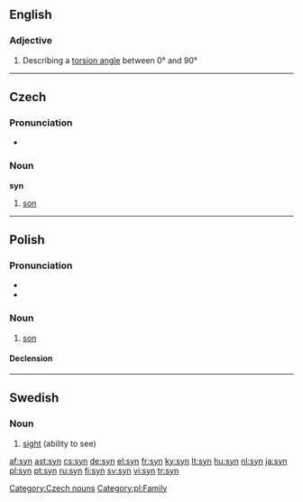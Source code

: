 {{also|syn-}}
==English==

===Adjective===
{{en-adj}}

# {{chemistry}} Describing a [[torsion angle]] between 0° and 90°

----

==Czech==

===Pronunciation===
* {{audio|Cs-syn.ogg|audio}}

===Noun===
'''syn''' {{m}}

# [[son]]

[[Category:Czech nouns]]

----

==Polish==

===Pronunciation===
* {{IPA|/sɨn/|lang=pl}}
* {{audio|pl-syn.ogg|audio}}

===Noun===
{{infl|pl|noun|g=m}}

# [[son]]

====Declension====
{{pl-decl-noun
|syn|synowie
|syna|synów
|synowi|synom
|syna|synów
|synem|synami
|synie|synach
|synu|synowie
}}

[[Category:pl:Family]]

----

==Swedish==
{{wikipedia|lang=sv}}

===Noun===
{{infl|sv|noun|g=c}}

# [[sight]] (ability to see)

{{tbot entry|Swedish|sight|2008|December|sv}}

[[af:syn]]
[[ast:syn]]
[[cs:syn]]
[[de:syn]]
[[el:syn]]
[[fr:syn]]
[[ky:syn]]
[[lt:syn]]
[[hu:syn]]
[[nl:syn]]
[[ja:syn]]
[[pl:syn]]
[[pt:syn]]
[[ru:syn]]
[[fi:syn]]
[[sv:syn]]
[[vi:syn]]
[[tr:syn]]